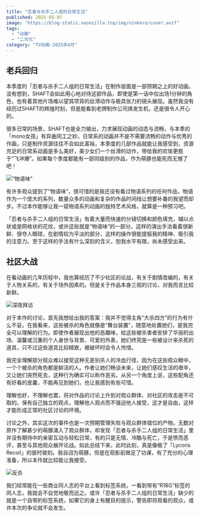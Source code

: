 ```yaml
---
title: "忍者与杀手二人组的日常生活"
published: 2025-05-07
image: "https://blog-static.xeonzilla.top/img/ninkoro/cover.avif"
tags:
  - "动画"
  - "二次元"
category: "TV动画-2025年4月"
---
```


## 老兵回归
本季度的「忍者与杀手二人组的日常生活」在制作层面是一部预期之上的好动画。没有想到，SHAFT会如此用心地对待这部作品，即使是第一话中仅出场1分钟的角色，也有着其他片场难以望其项背的丝滑动作与极具张力的镜头展现。虽然我没有经历过SHAFT的辉煌时刻，但是能看到老牌制作公司焕发生机，还是很令人开心的。

很多日常的场景，SHAFT也是全力输出，力求展现动画的动态与流畅，与本季的「mono女孩」有异曲同工之妙。日常系的动画并不是不需要流畅的动作与优秀的作画，只是制作资源往往不会如此富裕，本季度的几部作品就能让我感受到，资源充足的日常系动画是多么美好，美少女们一个丝滑的动作，带给我的欢愉更胜于“飞冲爆”。如果每个季度都能有一部同级别的作品，作为萌豚也能死而无憾了吧！

<Image src="https://blog-static.xeonzilla.top/img/ninkoro/01.avif" alt="“物语味”" format="avif" quality="high" inferSize />

有许多观众提到了“物语味”，很可惜的是我还没有看过物语系列的任何作品，物语作为一个庞大的系列，数量众多的动画和复杂的作品时间线让想要补番的我望而却步。不过本作能够让我一窥物语系列动画的独特艺术风格，就算是一种预习吧。

「忍者与杀手二人组的日常生活」有着大量而快速的分镜切换和颜色填充，辅以点状或是网格状的花纹，或许这些就是“物语味”的一部分。这样的演出手法看着很新鲜、很夺人眼球，在剧情较为平淡的部分，这样的操作很能提振我的精神、吸引我的注意力。至于这样的手法有什么深刻的含义，恕我水平有限，尚未感受出来。

## 社区大战
在看动画的几年历程中，我也算经历了不少社区的论战，有关于剧情改编的，有关于人物关系的，有关于场外因素的。但是关于作品本身三观的讨论，对我而言比较新鲜。

<Image src="https://blog-static.xeonzilla.top/img/ninkoro/02.avif" alt="深夜拜访" format="avif" quality="high" inferSize />

对于本作的讨论，首先我想给出我的答案：我并不觉得主角“大杀四方”的行为有什么不妥。在我看来，这些被杀的角色就像是“舞台装置”，随意地处置她们，是我完全可以理解的行为。即使作者展现出他的恶趣味，给这些被杀害者安排了华丽的出场、温馨或沉重的个人身世与背景、可爱的外表，她们终究是一些被设计来杀死的道具，只不过这些道具比较精致，被破坏时会令人怜惜。

我完全理解部分观众难以接受这种无差别杀人的冷血行径，因为在这些观众眼中，一个个被杀的角色都是鲜活的人。作者让她们畅谈未来，让她们感叹生活的艰辛，又让她们突然死去，这种行为确实可以称作恶劣。从另一个角度上说，这些配角还有好看的皮囊，不能再见到她们，也让我感到有些可惜。

理解也好，不理解也罢，将对作品的讨论上升到对观众群体、对社区的攻击是不可取的。保有自己独立的观点，理解他人观点而不强迫他人接受，这才是自由，这样才能形成正常的社区讨论的环境。

讨论之外，其实这次的事件也是一次预期管理失败与观众群体错位的产物。无数对原作了解甚少的萌豚涌入了观众群体，却发现「忍者与杀手二人组的日常生活」里并没有期待中的亲密互动与轻松日常，有的只是无情、冷酷与死亡，于是愤而恶评，甚至与其他观众展开论战。如此总结下来，此时此刻，真是像极了「Lycoris Recoil」的彼时彼刻。我自诩为萌豚，但是在观影前做足了功课，有了充分的心理准备，所以本作就比较能让我接受。

<Image src="https://blog-static.xeonzilla.top/img/ninkoro/03.avif" alt="反杀" format="avif" quality="high" inferSize />

我们经常能在一些商业同人志的平台上看到标签系统，一看到带有“R18G”标签的同人志，我就会不自觉地敬而远之。或许「忍者与杀手二人组的日常生活」缺少的就是一个自带的标签系统，如果它的身上有醒目的提示，警告即将观看的观众，或许本次的争论就不会发生。
